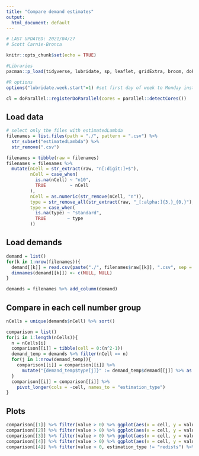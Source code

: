 ```yaml
---
title: "Compare demand estimates"
output:
  html_document: default
---
```


```r
# LAST UPDATED: 2021/04/27
# Scott Carnie-Bronca

knitr::opts_chunk$set(echo = TRUE)

#Libraries
pacman::p_load(tidyverse, lubridate, sp, leaflet, gridExtra, broom, doParallel, GGally)

#R options
options("lubridate.week.start"=1) #set first day of week to Monday instead of Sunday

cl = doParallel::registerDoParallel(cores = parallel::detectCores())
```

## Load data
```r
# select only the files with estimatedLambda
filenames = list.files(path = "./", pattern = ".csv") %>% 
  str_subset("estimatedLambda") %>%
  str_remove(".csv")

filenames = tibble(raw = filenames)
filenames = filenames %>%
  mutate(nCell = str_extract(raw, "n[:digit:]+$"),
         nCell = case_when(
           is.na(nCell) ~ "n10",
           TRUE         ~ nCell
         ),
         nCell = as.numeric(str_remove(nCell, "n")),
         type = str_remove_all(str_extract(raw, "_[:alpha:]{3,}_{0,}"), "[:punct:]"),
         type = case_when(
           is.na(type) ~ "standard",
           TRUE        ~ type
         ))
```

## Load demands
```r
demand = list()
for(k in 1:nrow(filenames)){
  demand[[k]] = read.csv(paste("./", filenames$raw[[k]], ".csv", sep = ""), header = FALSE) %>% as.matrix()
  dimnames(demand[[k]]) <- c(NULL, NULL)
}

demands = filenames %>% add_column(demand)
```

## Compare in each cell number group
```r
nCells = unique(demands$nCell) %>% sort()

comparison = list()
for(i in 1:length(nCells)){
  n = nCells[i]
  comparison[[i]] = tibble(cell = 0:(n^2-1))
  demand_temp = demands %>% filter(nCell == n)
  for(j in 1:nrow(demand_temp)){
    comparison[[i]] = comparison[[i]] %>%
      mutate("{demand_temp$type[j]}" := demand_temp$demand[[j]] %>% as.vector())
  }
  comparison[[i]] = comparison[[i]] %>%
    pivot_longer(cols = -cell, names_to = "estimation_type")
}

```

## Plots
```r
comparison[[1]] %>% filter(value > 0) %>% ggplot(aes(x = cell, y = value, col = estimation_type)) + geom_point(alpha = 0.5) + labs(title = paste0("n = ", nCells[1]))
comparison[[2]] %>% filter(value > 0) %>% ggplot(aes(x = cell, y = value, col = estimation_type)) + geom_point(alpha = 0.5) + labs(title = paste0("n = ", nCells[2]))
comparison[[3]] %>% filter(value > 0) %>% ggplot(aes(x = cell, y = value, col = estimation_type)) + geom_point(alpha = 0.5) + labs(title = paste0("n = ", nCells[3]))
comparison[[4]] %>% filter(value > 0) %>% ggplot(aes(x = cell, y = value, col = estimation_type)) + geom_point(alpha = 0.5) + labs(title = paste0("n = ", nCells[4]))
comparison[[4]] %>% filter(value > 0, estimation_type != "redists") %>% ggplot(aes(x = cell, y = value, col = estimation_type)) + geom_point(alpha = 0.5) + labs(title = paste0("n = ", nCells[4])) +scale_y_log10()
```